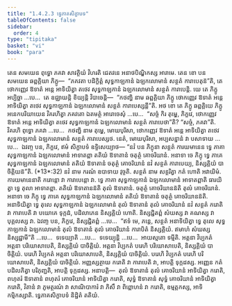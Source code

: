 ```yaml
---
title: "1.4.2.3 ទ្វេភាគសិក្ខាបទ"
tableOfContents: false
sidebar:
  order: 4
type: "tipitaka"
basket: "vi"
book: "para"
---
```



<DynamicBreadcrumb />

<Division number="552" book="para">

<Paragraph number="2121" book="para">
តេន សមយេន ពុទ្ធោ ភគវា សាវត្ថិយំ វិហរតិ ជេតវនេ អនាថបិណ្ឌិកស្ស អារាមេ. តេន ខោ បន សមយេន ឆព្ពគ្គិយា ភិក្ខូ—  “ភគវតា បដិក្ខិត្តំ សុទ្ធកាឡកានំ ឯឡកលោមានំ សន្ថតំ ការាបេតុន៑”តិ, តេ ថោកញ្ញេវ ឱទាតំ អន្តេ អាទិយិត្វា តថេវ សុទ្ធកាឡកានំ ឯឡកលោមានំ សន្ថតំ ការាបេន្តិ. យេ តេ ភិក្ខូ អប្បិច្ឆា …បេ…  តេ ឧជ្ឈាយន្តិ ខិយ្យន្តិ វិបាចេន្តិ—  “កថញ្ហិ នាម ឆព្ពគ្គិយា ភិក្ខូ ថោកញ្ញេវ ឱទាតំ អន្តេ អាទិយិត្វា តថេវ សុទ្ធកាឡកានំ ឯឡកលោមានំ សន្ថតំ ការាបេស្សន្តី”តិ.
</Paragraph>

<Paragraph number="2122" book="para">
អថ ខោ តេ ភិក្ខូ ឆព្ពគ្គិយេ ភិក្ខូ អនេកបរិយាយេន វិគរហិត្វា ភគវតោ ឯតមត្ថំ អារោចេសុំ …បេ…  “សច្ចំ កិរ តុម្ហេ, ភិក្ខវេ, ថោកញ្ញេវ ឱទាតំ អន្តេ អាទិយិត្វា តថេវ សុទ្ធកាឡកានំ ឯឡកលោមានំ សន្ថតំ ការាបេថា”តិ? “សច្ចំ, ភគវា”តិ. វិគរហិ ពុទ្ធោ ភគវា …បេ…  កថញ្ហិ នាម តុម្ហេ, មោឃបុរិសា, ថោកញ្ញេវ ឱទាតំ អន្តេ អាទិយិត្វា តថេវ សុទ្ធកាឡកានំ ឯឡកលោមានំ សន្ថតំ ការាបេស្សថ. នេតំ, មោឃបុរិសា, អប្បសន្នានំ វា បសាទាយ …បេ…  ឯវញ្ច បន, ភិក្ខវេ, ឥមំ សិក្ខាបទំ ឧទ្ទិសេយ្យាថ—
</Paragraph>

</Division>
<Division number="553" book="para">

<Paragraph number="2123" book="para">
<Emphasis>“នវំ បន ភិក្ខុនា សន្ថតំ ការយមានេន ទ្វេ ភាគា សុទ្ធកាឡកានំ ឯឡកលោមានំ អាទាតព្ពា តតិយំ ឱទាតានំ ចតុត្ថំ គោចរិយានំ. អនាទា ចេ ភិក្ខុ ទ្វេ ភាគេ សុទ្ធកាឡកានំ ឯឡកលោមានំ តតិយំ ឱទាតានំ ចតុត្ថំ គោចរិយានំ នវំ សន្ថតំ ការាបេយ្យ, និស្សគ្គិយំ បាចិត្តិយន៑”</Emphasis>តិ. (*13*:<Emphasis>32</Emphasis>)
</Paragraph>

</Division>
<Division number="554" book="para">

<Paragraph number="2124" book="para">
<Emphasis>នវំ</Emphasis> នាម ករណំ ឧបាទាយ វុច្ចតិ.
</Paragraph>

<Paragraph number="2125" book="para">
<Emphasis>សន្ថតំ</Emphasis> នាម សន្ថរិត្វា កតំ ហោតិ អវាយិមំ.
</Paragraph>

<Paragraph number="2126" book="para">
<Emphasis>ការយមានេនា</Emphasis>តិ ករោន្តោ វា ការាបេន្តោ វា.
</Paragraph>

<Paragraph number="2127" book="para">
<Emphasis>ទ្វេ ភាគា សុទ្ធកាឡកានំ ឯឡកលោមានំ អាទាតព្ពា</Emphasis>តិ ធារយិត្វា ទ្វេ តុលា អាទាតព្ពា.
</Paragraph>

<Paragraph number="2128" book="para">
<Emphasis>តតិយំ ឱទាតានន៑</Emphasis>តិ តុលំ ឱទាតានំ.
</Paragraph>

<Paragraph number="2129" book="para">
<Emphasis>ចតុត្ថំ គោចរិយានន៑</Emphasis>តិ តុលំ គោចរិយានំ.
</Paragraph>

<Paragraph number="2130" book="para">
<Emphasis>អនាទា ចេ ភិក្ខុ ទ្វេ ភាគេ សុទ្ធកាឡកានំ ឯឡកលោមានំ តតិយំ ឱទាតានំ ចតុត្ថំ គោចរិយានន៑</Emphasis>តិ. អនាទិយិត្វា ទ្វេ តុលេ សុទ្ធកាឡកានំ ឯឡកលោមានំ តុលំ ឱទាតានំ តុលំ គោចរិយានំ នវំ សន្ថតំ ករោតិ វា ការាបេតិ វា បយោគេ ទុក្កដំ, បដិលាភេន និស្សគ្គិយំ ហោតិ. និស្សជ្ជិតព្ពំ សំឃស្ស វា គណស្ស វា បុគ្គលស្ស វា. ឯវញ្ច បន, ភិក្ខវេ, និស្សជ្ជិតព្ពំ …បេ…  “ឥទំ មេ, ភន្តេ, សន្ថតំ អនាទិយិត្វា ទ្វេ តុលេ សុទ្ធកាឡកានំ ឯឡកលោមានំ តុលំ ឱទាតានំ តុលំ គោចរិយានំ ការាបិតំ និស្សគ្គិយំ. ឥមាហំ សំឃស្ស និស្សជ្ជាមី”តិ …បេ…  ទទេយ្យាតិ …បេ…  ទទេយ្យុន្តិ …បេ…  អាយស្មតោ ទម្មីតិ.
</Paragraph>

</Division>
<Division number="555" book="para">

<Paragraph number="2131" book="para">
អត្តនា វិប្បកតំ អត្តនា បរិយោសាបេតិ, និស្សគ្គិយំ បាចិត្តិយំ. អត្តនា វិប្បកតំ បរេហិ បរិយោសាបេតិ, និស្សគ្គិយំ បាចិត្តិយំ. បរេហិ វិប្បកតំ អត្តនា បរិយោសាបេតិ, និស្សគ្គិយំ បាចិត្តិយំ. បរេហិ វិប្បកតំ បរេហិ បរិយោសាបេតិ, និស្សគ្គិយំ បាចិត្តិយំ.
</Paragraph>

<Paragraph number="2132" book="para">
អញ្ញស្សត្ថាយ ករោតិ វា ការាបេតិ វា, អាបត្តិ ទុក្កដស្ស. អញ្ញេន កតំ បដិលភិត្វា បរិភុញ្ជតិ, អាបត្តិ ទុក្កដស្ស.
</Paragraph>

</Division>
<Division number="556" book="para">

<Paragraph number="2133" book="para">
អនាបត្តិ—  តុលំ ឱទាតានំ តុលំ គោចរិយានំ អាទិយិត្វា ករោតិ, ពហុតរំ ឱទាតានំ ពហុតរំ គោចរិយានំ អាទិយិត្វា ករោតិ, សុទ្ធំ ឱទាតានំ សុទ្ធំ គោចរិយានំ អាទិយិត្វា ករោតិ, វិតានំ វា ភូមត្ថរណំ វា សាណិបាការំ វា ភិសឹ វា ពិព្ពោហនំ វា ករោតិ, ឧម្មត្តកស្ស, អាទិកម្មិកស្សាតិ.

</Paragraph>
</Division>

<Paragraph number="2134" type="center" book="para">
ទ្វេភាគសិក្ខាបទំ និដ្ឋិតំ តតិយំ.
</Paragraph>